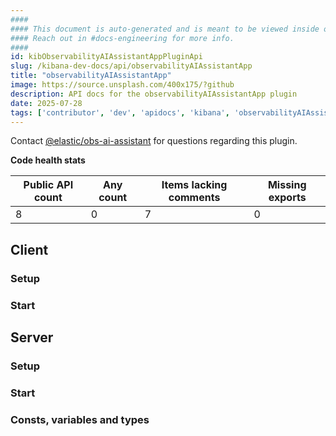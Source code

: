 ```yaml
---
####
#### This document is auto-generated and is meant to be viewed inside our experimental, new docs system.
#### Reach out in #docs-engineering for more info.
####
id: kibObservabilityAIAssistantAppPluginApi
slug: /kibana-dev-docs/api/observabilityAIAssistantApp
title: "observabilityAIAssistantApp"
image: https://source.unsplash.com/400x175/?github
description: API docs for the observabilityAIAssistantApp plugin
date: 2025-07-28
tags: ['contributor', 'dev', 'apidocs', 'kibana', 'observabilityAIAssistantApp']
---
```




Contact [@elastic/obs-ai-assistant](https://github.com/orgs/elastic/teams/obs-ai-assistant) for questions regarding this plugin.

**Code health stats**

| Public API count  | Any count | Items lacking comments | Missing exports |
|-------------------|-----------|------------------------|-----------------|
| 8 | 0 | 7 | 0 |

## Client

### Setup
<DocDefinitionList data={[observabilityAIAssistantAppObj.client.setup]}/>

### Start
<DocDefinitionList data={[observabilityAIAssistantAppObj.client.start]}/>

## Server

### Setup
<DocDefinitionList data={[observabilityAIAssistantAppObj.server.setup]}/>

### Start
<DocDefinitionList data={[observabilityAIAssistantAppObj.server.start]}/>

### Consts, variables and types
<DocDefinitionList data={observabilityAIAssistantAppObj.server.misc}/>

